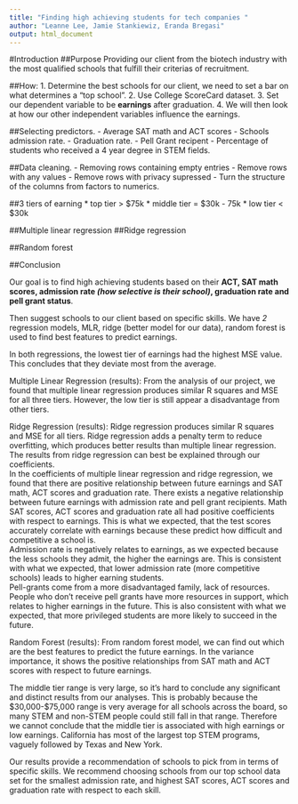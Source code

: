 ```yaml
---
title: "Finding high achieving students for tech companies "
author: "Leanne Lee, Jamie Stankiewiz, Eranda Bregasi"
output: html_document
---
```



#Introduction
##Purpose
Providing our client from the biotech industry with the most qualified schools that fulfill their criterias of recruitment. 

##How: 
1. Determine the best schools for our client, we need to set a bar on what determines a "top school".
2. Use College ScoreCard dataset. 
3. Set our dependent variable to be **earnings** after graduation. 
4. We will then look at how our other independent variables influence the earnings.

##Selecting predictors. 
    - Average SAT math and ACT scores
    - Schools admission rate. 
    - Graduation rate.
    - Pell Grant recipent 
    - Percentage of students who received a 4 year degree in STEM fields.

##Data cleaning. 
    - Removing rows containing empty entries 
    - Remove rows with any values
    - Remove rows with privacy supressed 
    - Turn the structure of the columns from factors to numerics. 

##3 tiers of earning
* top tier > $75k
* middle tier = $30k - 75k
* low tier < $30k


##Multiple linear regression
##Ridge regression

##Random forest


##Conclusion

Our goal is to find high achieving students based on their **ACT, SAT math scores, admission rate *(how selective is their school)*, graduation rate and pell grant status**.

Then suggest schools to our client based on specific skills. We have *2* regression models, MLR, ridge (better model for our data), random forest is used to find best features to predict earnings.

In both regressions, the lowest tier of earnings had the highest MSE value.  This concludes that they deviate most from the average.  


Multiple Linear Regression (results):
From the analysis of our project, we found that multiple linear regression produces similar R squares and MSE for all three tiers. However, the low tier is still appear a disadvantage from other tiers. 


Ridge Regression (results):
Ridge regression produces similar R squares and MSE for all tiers.  Ridge regression adds a penalty term to reduce overfitting, which produces better results than multiple linear regression.
The results from ridge regression can best be explained through our coefficients.  
In the coefficients of \emph{both} multiple linear regression and ridge regression, we found that there are positive relationship between future earnings and SAT math, ACT scores and graduation rate. There exists a negative relationship between future earnings with admission rate and pell grant recipients. 
Math SAT scores, ACT scores and graduation rate all had positive coefficients with respect to earnings.  This is what we expected, that the test scores accurately correlate with earnings because these predict how difficult and competitive a school is.  
Admission rate is negatively relates to earnings, as we expected because the less schools they admit, the higher the earnings are.  This is consistent with what we expected, that lower admission rate (more competitive schools) leads to higher earning students.  
Pell-grants come from a more disadvantaged family, lack of resources.  People who don’t receive pell grants have more resources in support, which relates to higher earnings in the future.  This is also consistent with what we expected, that more privileged students are more likely to succeed in the future.


Random Forest (results):
From random forest model, we can find out which are the best features to predict the future earnings. In the variance importance, it shows the positive relationships from SAT math and ACT  scores with respect to future earnings.  	 		


The middle tier range is very large, so it’s hard to conclude any significant and distinct results from our analyses.  This is probably because the $30,000-$75,000 range is very average for all schools across the board, so many STEM and non-STEM people could still fall in that range.  Therefore we cannot conclude that the middle tier is associated with high earnings or low earnings.
California has most of the largest top STEM programs, vaguely followed by Texas and New York.  


Our results provide a recommendation of schools to pick from in terms of specific skills.  We recommend choosing schools from our top school data set for the smallest admission rate, and highest SAT scores, ACT scores and graduation rate with respect to each skill.  




